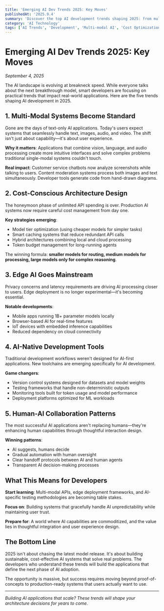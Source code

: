 ```yaml
---
title: 'Emerging AI Dev Trends 2025: Key Moves'
publishedAt: '2025.9.4'
summary: 'Discover the top AI development trends shaping 2025: from multi-modal systems to cost-effective deployment strategies that every developer should know.'
category: 'AI Technology'
tags: ['AI Trends', 'Development', 'Multi-modal AI', 'Cost Optimization', 'Production AI', 'Developer Tools', 'Machine Learning']
---
```


# Emerging AI Dev Trends 2025: Key Moves

*September 4, 2025*

The AI landscape is evolving at breakneck speed. While everyone talks about the next breakthrough model, smart developers are focusing on practical trends that impact real-world applications. Here are the five trends shaping AI development in 2025.

## 1. Multi-Modal Systems Become Standard

Gone are the days of text-only AI applications. Today's users expect systems that seamlessly handle text, images, audio, and video. The shift isn't just about capability—it's about user experience.

**Why it matters**: Applications that combine vision, language, and audio processing create more intuitive interfaces and solve complex problems traditional single-modal systems couldn't touch.

**Real impact**: Customer service chatbots now analyze screenshots while talking to users. Content moderation systems process both images and text simultaneously. Developer tools generate code from hand-drawn diagrams.

## 2. Cost-Conscious Architecture Design

The honeymoon phase of unlimited API spending is over. Production AI systems now require careful cost management from day one.

**Key strategies emerging**:
- Model tier optimization (using cheaper models for simpler tasks)
- Smart caching systems that reduce redundant API calls
- Hybrid architectures combining local and cloud processing
- Token budget management for long-running agents

The winning formula: **smaller models for routing, medium models for processing, large models only for complex reasoning**.

## 3. Edge AI Goes Mainstream

Privacy concerns and latency requirements are driving AI processing closer to users. Edge deployment is no longer experimental—it's becoming essential.

**Notable developments**:
- Mobile apps running 1B+ parameter models locally
- Browser-based AI for real-time features
- IoT devices with embedded inference capabilities
- Reduced dependency on cloud connectivity

## 4. AI-Native Development Tools

Traditional development workflows weren't designed for AI-first applications. New toolchains are emerging specifically for AI development.

**Game changers**:
- Version control systems designed for datasets and model weights
- Testing frameworks that handle non-deterministic outputs
- Monitoring tools built for token usage and model performance
- Deployment platforms optimized for ML workloads

## 5. Human-AI Collaboration Patterns

The most successful AI applications aren't replacing humans—they're enhancing human capabilities through thoughtful interaction design.

**Winning patterns**:
- AI suggests, humans decide
- Gradual automation with human oversight
- Clear handoff protocols between AI and human agents
- Transparent AI decision-making processes

## What This Means for Developers

**Start learning**: Multi-modal APIs, edge deployment frameworks, and AI-specific testing methodologies are becoming table stakes.

**Focus on**: Building systems that gracefully handle AI unpredictability while maintaining user trust.

**Prepare for**: A world where AI capabilities are commoditized, and the value lies in thoughtful integration and user experience design.

## The Bottom Line

2025 isn't about chasing the latest model release. It's about building sustainable, cost-effective AI systems that solve real problems. The developers who understand these trends will build the applications that define the next phase of AI adoption.

The opportunity is massive, but success requires moving beyond proof-of-concepts to production-ready systems that users actually want to use.

---

*Building AI applications that scale? These trends will shape your architecture decisions for years to come.*
